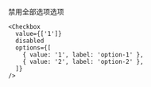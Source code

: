 禁用全部选项选项

```tsx
<Checkbox
  value={['1']}
  disabled
  options={[
    { value: '1', label: 'option-1' },
    { value: '2', label: 'option-2' },
  ]}
/>
```
